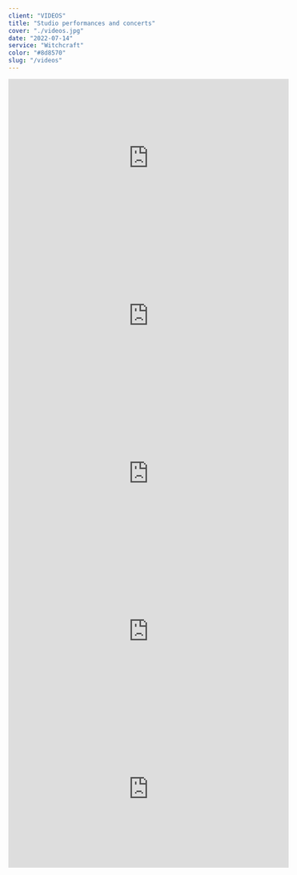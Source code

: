 ```yaml
---
client: "VIDEOS"
title: "Studio performances and concerts"
cover: "./videos.jpg"
date: "2022-07-14"
service: "Witchcraft"
color: "#8d8570"
slug: "/videos"
---
```


<iframe
  width="560"
  height="315"
  src="https://www.youtube.com/embed/M1B7xbHl3V8?controls=0"
  title="YouTube video player"
  frameborder="0"
  allow="accelerometer; autoplay; clipboard-write; encrypted-media; gyroscope; picture-in-picture"
  allowfullscreen
></iframe>

<iframe
  width="560"
  height="315"
  src="https://www.youtube.com/embed/fmnfsWF9bYE?controls=0"
  title="YouTube video player"
  frameborder="0"
  allow="accelerometer; autoplay; clipboard-write; encrypted-media; gyroscope; picture-in-picture"
  allowfullscreen
></iframe>

<iframe
  width="560"
  height="315"
  src="https://www.youtube.com/embed/ziYEzW3Www8?controls=0"
  title="YouTube video player"
  frameborder="0"
  allow="accelerometer; autoplay; clipboard-write; encrypted-media; gyroscope; picture-in-picture"
  allowfullscreen
></iframe>

<iframe
  width="560"
  height="315"
  src="https://www.youtube.com/embed/GRxhpiYBdjs?controls=0"
  title="YouTube video player"
  frameborder="0"
  allow="accelerometer; autoplay; clipboard-write; encrypted-media; gyroscope; picture-in-picture"
  allowfullscreen
></iframe>

<iframe
  width="560"
  height="315"
  src="https://www.youtube.com/embed/ZrirpjTLsRI?controls=0"
  title="YouTube video player"
  frameborder="0"
  allow="accelerometer; autoplay; clipboard-write; encrypted-media; gyroscope; picture-in-picture"
  allowfullscreen
></iframe>
